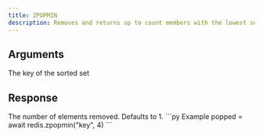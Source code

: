```yaml
---
title: ZPOPMIN
description: Removes and returns up to count members with the lowest scores in the sorted set stored at key.
---
```



## Arguments 

<ParamField body="key" type="string" required>
  The key of the sorted set
</ParamField>

## Response

<ResponseField body="count" type="integer">
    The number of elements removed. Defaults to 1.
</ResponseField>



<RequestExample>
```py Example
popped = await redis.zpopmin("key", 4)
```
</RequestExample>
